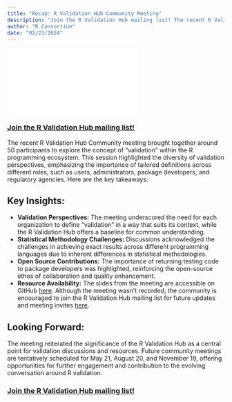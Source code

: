```yaml
---
title: "Recap: R Validation Hub Community Meeting"
description: "Join the R Validation Hub mailing list! The recent R Validation Hub Community meeting brought together around 50 participants to explore the concept of validation within the R programming ecosystem…"
author: "R Consortium"
date: "02/23/2024"
---
```


![](RvalHub_2024Feb_Community_meeting.pdf)

### [Join the R Validation Hub mailing list!](https://lists.r-consortium.org/g/RConsortium-Validation-Hub/)

The recent R Validation Hub Community meeting brought together around 50 participants to explore the concept of “validation” within the R programming ecosystem. This session highlighted the diversity of validation perspectives, emphasizing the importance of tailored definitions across different roles, such as users, administrators, package developers, and regulatory agencies. Here are the key takeaways:

## Key Insights:

-   **Validation Perspectives:** The meeting underscored the need for each organization to define “validation” in a way that suits its context, while the R Validation Hub offers a baseline for common understanding.
-   **Statistical Methodology Challenges:** Discussions acknowledged the challenges in achieving exact results across different programming languages due to inherent differences in statistical methodologies.
-   **Open Source Contributions:** The importance of returning testing code to package developers was highlighted, reinforcing the open-source ethos of collaboration and quality enhancement.
-   **Resource Availability:** The slides from the meeting are accessible on GitHub [here](https://www.r-consortium.org/wp-content/uploads/sites/13/2024/02/RvalHub_2024Feb_Community_meeting.pdf). Although the meeting wasn’t recorded, the community is encouraged to join the R Validation Hub mailing list for future updates and meeting invites [here](https://lists.r-consortium.org/g/RConsortium-Validation-Hub/).

## Looking Forward:

The meeting reiterated the significance of the R Validation Hub as a central point for validation discussions and resources. Future community meetings are tentatively scheduled for May 21, August 20, and November 19, offering opportunities for further engagement and contribution to the evolving conversation around R validation.

### [Join the R Validation Hub mailing list!](https://lists.r-consortium.org/g/RConsortium-Validation-Hub/)
